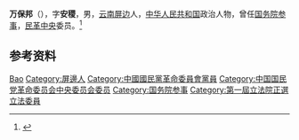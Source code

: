'''万保邦'''（{{bd|1900年||1972年|}}），字'''安稷'''，男，[[云南|云南]][[屏边|屏边]]人，[[中华人民共和国|中华人民共和国]]政治人物，曾任[[国务院参事|国务院参事]]，[[民革中央|民革中央]]委员。<ref>{{Cite web|title=万保邦：开展敌后游击的滇黔人民自卫军司令员|url=http://www.tuanjiewang.cn/2019-12/26/content_8859672.htm|accessdate=2021-02-04|work=团结网}}</ref>

== 参考资料 ==
{{reflist}}

{{国务院参事}}

{{Authority control}}
{{DEFAULTSORT:Wan万}}
[[Category:万姓|Bao]]
[[Category:屏邊人|Category:屏邊人]]
[[Category:中國國民黨革命委員會黨員|Category:中國國民黨革命委員會黨員]]
[[Category:中国国民党革命委员会中央委员会委员|Category:中国国民党革命委员会中央委员会委员]]
[[Category:国务院参事|Category:国务院参事]]

[[Category:第一屆立法院正選立法委員|Category:第一屆立法院正選立法委員]]

{{中国人物小作品}}